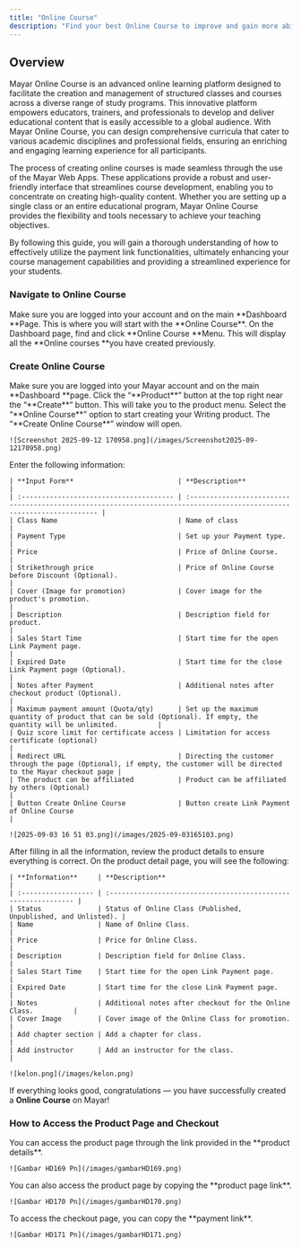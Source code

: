 ```yaml
---
title: "Online Course"
description: "Find your best Online Course to improve and gain more ability of your skill set!"
---
```


## Overview

Mayar Online Course is an advanced online learning platform designed to facilitate the creation and management of structured classes and courses across a diverse range of study programs. This innovative platform empowers educators, trainers, and professionals to develop and deliver educational content that is easily accessible to a global audience. With Mayar Online Course, you can design comprehensive curricula that cater to various academic disciplines and professional fields, ensuring an enriching and engaging learning experience for all participants.

The process of creating online courses is made seamless through the use of the Mayar Web Apps. These applications provide a robust and user-friendly interface that streamlines course development, enabling you to concentrate on creating high-quality content. Whether you are setting up a single class or an entire educational program, Mayar Online Course provides the flexibility and tools necessary to achieve your teaching objectives.

By following this guide, you will gain a thorough understanding of how to effectively utilize the payment link functionalities, ultimately enhancing your course management capabilities and providing a streamlined experience for your students.

### Navigate to Online Course

<Steps>
  <Step title="Log in to your Mayar Dashboard.">
    Make sure you are logged into your account and on the main **Dashboard **Page. This is where you will start with the **Online Course**.
  </Step>
  <Step title="From the Sidebar menu, click on Online Course.">
    On the Dashboard page, find and click **Online Course **Menu. This will display all the **Online courses **you have created previously.
  </Step>
</Steps>

### Create Online Course

<Steps>
  <Step title="Go to Dashboard">
    Make sure you are logged into your Mayar account and on the main **Dashboard **page.
  </Step>
  <Step title="Access the Product Menu">
    Click the “**Product**” button at the top right near the “**Create**” button. This will take you to the product menu.
  </Step>
  <Step title="Choose Product Type">
    Select the “**Online Course**” option to start creating your Writing product. The “**Create Online Course**” window will open.

    ![Screenshot 2025-09-12 170958.png](/images/Screenshot2025-09-12170958.png)
  </Step>
  <Step title="Fill in Product Details">
    Enter the following information:

    | **Input Form**                          | **Description**                                                                                                        |
    | :-------------------------------------- | :--------------------------------------------------------------------------------------------------------------------- |
    | Class Name                              | Name of class                                                                                                          |
    | Payment Type                            | Set up your Payment type.                                                                                              |
    | Price                                   | Price of Online Course.                                                                                                |
    | Strikethrough price                     | Price of Online Course before Discount (Optional).                                                                     |
    | Cover (Image for promotion)             | Cover image for the product's promotion.                                                                               |
    | Description                             | Description field for product.                                                                                         |
    | Sales Start Time                        | Start time for the open Link Payment page.                                                                             |
    | Expired Date                            | Start time for the close Link Payment page (Optional).                                                                 |
    | Notes after Payment                     | Additional notes after checkout product (Optional).                                                                    |
    | Maximum payment amount (Quota/qty)      | Set up the maximum quantity of product that can be sold (Optional). If empty, the quantity will be unlimited.          |
    | Quiz score limit for certificate access | Limitation for access certificate (optional)                                                                           |
    | Redirect URL                            | Directing the customer through the page (Optional), if empty, the customer will be directed to the Mayar checkout page |
    | The product can be affiliated           | Product can be affiliated by others (Optional)                                                                         |
    | Button Create Online Course             | Button create Link Payment of Online Course                                                                            |

    ![2025-09-03 16 51 03.png](/images/2025-09-03165103.png)
  </Step>
  <Step title="Review and Finish">
    After filling in all the information, review the product details to ensure everything is correct. On the product detail page, you will see the following:

    | **Information**     | **Description**                                                |
    | :------------------ | :------------------------------------------------------------- |
    | Status              | Status of Online Class (Published, Unpublished, and Unlisted). |
    | Name                | Name of Online Class.                                          |
    | Price               | Price for Online Class.                                        |
    | Description         | Description field for Online Class.                            |
    | Sales Start Time    | Start time for the open Link Payment page.                     |
    | Expired Date        | Start time for the close Link Payment page.                    |
    | Notes               | Additional notes after checkout for the Online Class.          |
    | Cover Image         | Cover image of the Online Class for promotion.                 |
    | Add chapter section | Add a chapter for class.                                       |
    | Add instructor      | Add an instructor for the class.                               |

    ![kelon.png](/images/kelon.png)
  </Step>
</Steps>

If everything looks good, congratulations — you have successfully created a **Online Course** on Mayar!

### How to Access the Product Page and Checkout

<Steps>
  <Step title="Access Product Page">
    You can access the product page through the link provided in the **product details**.

    ![Gambar HD169 Pn](/images/gambarHD169.png)
  </Step>
  <Step title="Copy Product Page Link">
    You can also access the product page by copying the **product page link**.

    ![Gambar HD170 Pn](/images/gambarHD170.png)
  </Step>
  <Step title="Access Checkout Page">
    To access the checkout page, you can copy the **payment link**.

    ![Gambar HD171 Pn](/images/gambarHD171.png)
  </Step>
</Steps>
